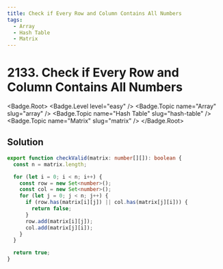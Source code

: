 ```yaml
---
title: Check if Every Row and Column Contains All Numbers
tags:
  - Array
  - Hash Table
  - Matrix
---
```


# 2133. Check if Every Row and Column Contains All Numbers

<Badge.Root>
  <Badge.Level level="easy" />
  <Badge.Topic name="Array" slug="array" />
  <Badge.Topic name="Hash Table" slug="hash-table" />
  <Badge.Topic name="Matrix" slug="matrix" />
</Badge.Root>

## Solution

```typescript filename="solution.ts" copy
export function checkValid(matrix: number[][]): boolean {
  const n = matrix.length;

  for (let i = 0; i < n; i++) {
    const row = new Set<number>();
    const col = new Set<number>();
    for (let j = 0; j < n; j++) {
      if (row.has(matrix[i][j]) || col.has(matrix[j][i])) {
        return false;
      }
      row.add(matrix[i][j]);
      col.add(matrix[j][i]);
    }
  }

  return true;
}
```

<ProblemLink
  codingSite="leetcode"
  href="https://leetcode.com/problems/check-if-every-row-and-column-contains-all-numbers"
  title="Check if Every Row and Column Contains All Numbers"
/>
